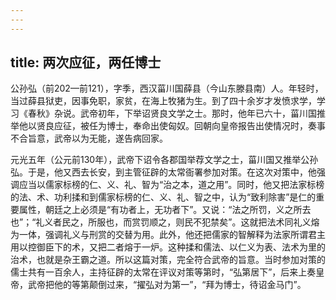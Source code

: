 ```yaml
---
---
---
```

title: 两次应征，两任博士
---



公孙弘（前202—前121），字季，西汉菑川国薛县（今山东滕县南）人。年轻时，当过薛县狱吏，因事免职，家贫，在海上牧猪为生。到了四十余岁才发愤求学，学习《春秋》杂说。武帝初年，下举诏贤良文学之士。那时，他年已六十，菑川国推举他以贤良应征，被任为博士，奉命出使匈奴。回朝向皇帝报告出使情况时，奏事不合旨意，武帝以为无能，遂告病回家。

元光五年（公元前130年），武帝下诏令各郡国举荐文学之士，菑川国又推举公孙弘。于是，他又西去长安，到主管征辟的太常衙署参加对策。在这次对策中，他强调应当以儒家标榜的仁、义、礼、智为“治之本，道之用”。同时，他又把法家标榜的法、术、功利揉和到儒家标榜的仁、义、礼、智之中，认为“致利除害”是仁的重要属性，朝廷之上必须是“有功者上，无功者下”。又说：“法之所罚，义之所去也”；“礼义者民之，所服也，而赏罚顺之，则民不犯禁矣”。这就把法术同礼义熔为一体，强调礼义与刑赏的交替为用。此外，他还把儒家的智解释为法家所谓君主用以控御臣下的术，又把二者熔于一炉。这种揉和儒法、以仁义为表、法术为里的治术，也就是杂王霸之道。所以这篇对策，完全符合武帝的旨意。当时参加对策的儒士共有一百余人，主持征辟的太常在评议对策等第时，“弘第居下”，后来上奏皇帝，武帝把他的等第颠倒过来，“擢弘对为第一”，“拜为博士，待诏金马门”。